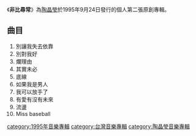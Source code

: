 {{unreferenced|time=2014-02-04T03:49:23+00:00}}
{{Infobox Album
| Name = 非比尋常
| Type = 專輯
| Artist = [[陶晶瑩|陶晶瑩]]
| Cover =  
| Released = 1995年9月24日
| Genre = [[華語流行音樂|華語流行音樂]]
| Label = [[飛碟唱片|飛碟唱片]]
| Last album = [[天空不要為我掉眼淚|天空不要為我掉眼淚]]<br />(1990)
| This album = '''非比尋常'''<br />(1995)
| Next album = [[漂亮_(专辑)|漂亮]]<br />(1996)
}}

《'''非比尋常'''》為[[陶晶瑩|陶晶瑩]]於1995年9月24日發行的個人第二張原創專輯。

== 曲目 ==
#別讓我失去依靠
#別對我好
#爛理由
#其實未必
#底線
#如果我是男人
#我可以放手了
#有愛有沒有未來
#流盪
#Miss baseball












{{陶晶瑩}}
[[category:1995年音樂專輯|category:1995年音樂專輯]]
[[category:台灣音樂專輯|category:台灣音樂專輯]]
[[category:陶晶瑩音樂專輯|category:陶晶瑩音樂專輯]]